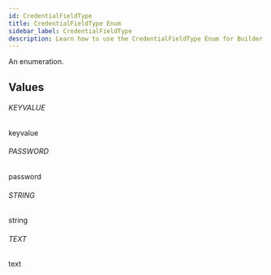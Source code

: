 ```yaml
---
id: CredentialFieldType
title: CredentialFieldType Enum
sidebar_label: CredentialFieldType
description: Learn how to use the CredentialFieldType Enum for Builder's API.
---
```


An enumeration.

## Values

###### KEYVALUE

keyvalue

###### PASSWORD

password

###### STRING

string

###### TEXT

text
